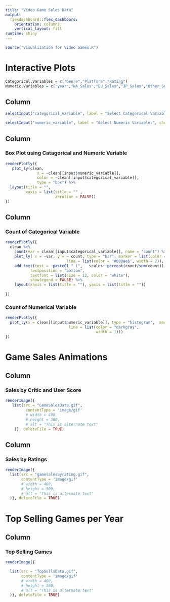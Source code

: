 ```yaml
---
title: "Video Game Sales Data"
output: 
  flexdashboard::flex_dashboard:
    orientation: columns
    vertical_layout: fill
runtime: shiny
---
```

<!-- Using the graphs established in my other R file-->
```r
source("Visualization for Video Games.R")
```
<!-- Creates the first page which includes a drop down menue to change 3 interactable graphs-->
Interactive Plots
===
<!-- Sets up the various selectable variables for the interatvie graph-->
```r
Categorical.Variables = c("Genre","Platform","Rating")
Numeric.Variables = c("year","NA_Sales","EU_Sales","JP_Sales","Other_Sales","Global_Sales","Critic_Score","User_Score")
```
<!-- Side bar that allows you to select the variables established above-->
Column {.sidebar data-width=200}
-----------------------------------------------------------------------

```r
selectInput("categorical_variable", label = "Select Categorical Variable:", choices = Categorical.Variables)

selectInput("numeric_variable", label = "Select Numeric Variable:", choices = Numeric.Variables)

```
<!-- Creates the first column which stores the bar graph using the variables selected-->
Column {data-width=400}
-----------------------------------------------------------------------

### Box Plot using Catagorical and Numeric Variable
```r
renderPlotly({
   plot_ly(clean,
              x = ~clean[[input$numeric_variable]],
              color = ~clean[[input$categorical_variable]],
              type = "box") %>%
  layout(title = "",
         xaxis = list(title = "" ,
                      zeroline = FALSE))
})
```

<!-- Creates the second column that houses the bar and histogram graphs based on variables-->
Column {data-width=400}
-----------------------------------------------------------------------
<!-- creates the bar graph using plotly-->
### Count of Categorical Variable
```r
renderPlotly({
  clean %>%
    count(var = clean[[input$categorical_variable]], name = "count") %>%
    plot_ly( x = ~var, y = ~ count, type = "bar", marker = list(color = '#008ae6',
                           line = list(color = '#008ae6', width = 2)), hoverinfo = "x+y") %>%
    add_text(text = ~paste0( " (",   scales::percent(count/sum(count)),")"), 
           textposition = "bottom", 
           textfont = list(size = 12, color = "white"), 
           showlegend = FALSE) %>%
    layout(xaxis = list(title = ""), yaxis = list(title = ""))
    
})
```
<!-- creates the histogram graph using plotly-->

### Count of Numerical Variable
```r
renderPlotly({
  plot_ly(x = clean[[input$numeric_variable]], type = "histogram",  marker = list(color = "#008ae6",
                            line = list(color = "darkgray",
                                        width = 1)))
})

```
<!-- Creates the second tab which includes the two sales by User and Critic scores animations with both displayed at once-->

Game Sales Animations
================================
Column {data-width=950}
-----------------------------------------------------------------------
<!-- Just renders an already saved gif without the ratings facets -->
### Sales by Critic and User Score
```r
renderImage({
   list(src = "GameSalesData.gif",
         contentType = 'image/gif'
         # width = 400,
         # height = 300,
         # alt = "This is alternate text"
    )}, deleteFile = TRUE)
```

Column {data-width=950}
---------------------------------------------------------------------
<!-- Just renders an already saved gif with the ratings facets -->
### Sales by Ratings
```r
renderImage({
  list(src = "gamesalesbyrating.gif",
       contentType = 'image/gif'
       # width = 400,
       # height = 300,
       # alt = "This is alternate text"
  )}, deleteFile = TRUE)
```
<!-- Creates a third tab that shows the top 10 selling games based on cumulative sales per year-->
<!-- Note this is not an overall graph so games that sell the best in one year will appear but not reappear in later years unless there was sales data for a different year for the game-->

Top Selling Games per Year
==============================
Column {data-width=950}
-----------------------------------------------------------------------
<!-- Just renders an already saved gif of the top 10 games per year -->
### Top Selling Games
```r
renderImage({

  list(src = "TopSellsData.gif",
       contentType = 'image/gif'
       # width = 400,
       # height = 300,
       # alt = "This is alternate text"
  )}, deleteFile = TRUE)
```
